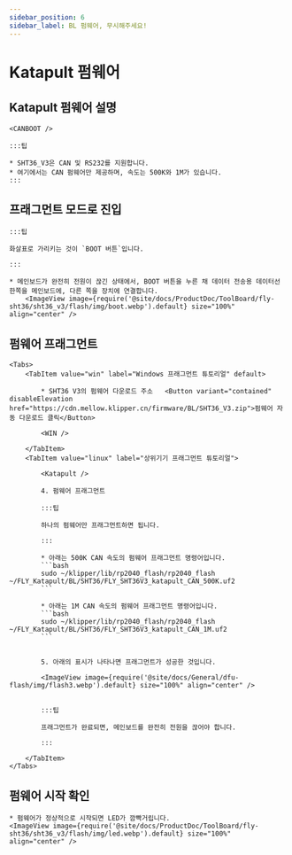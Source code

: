 ```yaml
---
sidebar_position: 6
sidebar_label: BL 펌웨어, 무시해주세요!
---
```



# Katapult 펌웨어

## Katapult 펌웨어 설명

    <CANBOOT />

    :::팁

    * SHT36_V3은 CAN 및 RS232를 지원합니다.
    * 여기에서는 CAN 펌웨어만 제공하며, 속도는 500K와 1M가 있습니다.
    :::

## 프래그먼트 모드로 진입

    :::팁

    화살표로 가리키는 것이 `BOOT 버튼`입니다.

    :::

    * 메인보드가 완전히 전원이 끊긴 상태에서, BOOT 버튼을 누른 채 데이터 전송용 데이터선 한쪽을 메인보드에, 다른 쪽을 장치에 연결합니다.
        <ImageView image={require('@site/docs/ProductDoc/ToolBoard/fly-sht36/sht36_v3/flash/img/boot.webp').default} size="100%" align="center" />

## 펌웨어 프래그먼트

    <Tabs>
        <TabItem value="win" label="Windows 프래그먼트 튜토리얼" default>

            * SHT36 V3의 펌웨어 다운로드 주소   <Button variant="contained" disableElevation href="https://cdn.mellow.klipper.cn/firmware/BL/SHT36_V3.zip">펌웨어 자동 다운로드 클릭</Button>

            <WIN />
            
        </TabItem>
        <TabItem value="linux" label="상위기기 프래그먼트 튜토리얼">
            
            <Katapult />

            4. 펌웨어 프래그먼트

            :::팁

            하나의 펌웨어만 프래그먼트하면 됩니다.

            :::

            * 아래는 500K CAN 속도의 펌웨어 프래그먼트 명령어입니다.
            ```bash
            sudo ~/klipper/lib/rp2040_flash/rp2040_flash ~/FLY_Katapult/BL/SHT36/FLY_SHT36V3_katapult_CAN_500K.uf2
            ```
                       
            * 아래는 1M CAN 속도의 펌웨어 프래그먼트 명령어입니다.
            ```bash
            sudo ~/klipper/lib/rp2040_flash/rp2040_flash ~/FLY_Katapult/BL/SHT36/FLY_SHT36V3_katapult_CAN_1M.uf2
            ```


            5. 아래의 표시가 나타나면 프래그먼트가 성공한 것입니다.

            <ImageView image={require('@site/docs/General/dfu-flash/img/flash3.webp').default} size="100%" align="center" />


            :::팁

            프래그먼트가 완료되면, 메인보드를 완전히 전원을 끊어야 합니다.

            :::

        </TabItem>
    </Tabs>

## 펌웨어 시작 확인

    * 펌웨어가 정상적으로 시작되면 LED가 깜빡거립니다.
    <ImageView image={require('@site/docs/ProductDoc/ToolBoard/fly-sht36/sht36_v3/flash/img/led.webp').default} size="100%" align="center" />